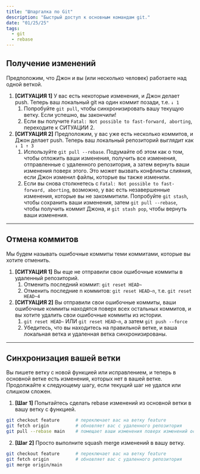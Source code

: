 ```yaml
---
title: "Шпаргалка по Git"
description: "Быстрый доступ к основным командам git."
date: "01/25/25"
tags:
  - git
  - rebase
---
```


## Получение изменений

Предположим, что Джон и вы (или несколько человек) работаете над одной веткой.

1. **[СИТУАЦИЯ 1]** У вас есть некоторые изменения, и Джон делает push. Теперь ваш локальный git на один коммит позади, т.е. `↓ 1`
   1. Попробуйте `git pull`, чтобы синхронизировать вашу текущую ветку. Если успешно, вы закончили!
   2. Если вы получите `Fatal: Not possible to fast-forward, aborting`, переходите к СИТУАЦИИ 2.
2. **[СИТУАЦИЯ 2]** Предположим, у вас уже есть несколько коммитов, и Джон делает push. Теперь ваш локальный репозиторий выглядит как `↓ 1 ↑ 3`
   1. Используйте `git pull --rebase`. Подумайте об этом как о том, чтобы отложить ваши изменения, получить все изменения, отправленные с удаленного репозитория, а затем вернуть ваши изменения поверх этого. Это может вызвать конфликты слияния, если Джон изменил файлы, которые вы также изменили.
   2. Если вы снова столкнетесь с `Fatal: Not possible to fast-forward, aborting`, возможно, у вас есть незавершенные изменения, которые вы не закоммитили. Попробуйте `git stash`, чтобы сохранить ваши изменения, затем `git pull --rebase`, чтобы получить коммит Джона, и `git stash pop`, чтобы вернуть ваши изменения.

---

## Отмена коммитов

Мы будем называть ошибочные коммиты теми коммитами, которые вы хотите отменить.

1. **[СИТУАЦИЯ 1]** Вы еще не отправили свои ошибочные коммиты в удаленный репозиторий.
   1. Отменить последний коммит: `git reset HEAD~`
   2. Отменить последние n коммитов: `git reset HEAD~n`, т.е. `git reset HEAD~4`
2. **[СИТУАЦИЯ 2]** Вы отправили свои ошибочные коммиты, ваши ошибочные коммиты находятся поверх всех остальных коммитов, и вы хотите удалить свои ошибочные коммиты из истории.
   1. `git reset HEAD~` ИЛИ `git reset HEAD~n`, а затем `git push --force`
   2. Убедитесь, что вы находитесь на правильной ветке, и ваша локальная ветка и удаленная ветка синхронизированы.

---

## Синхронизация вашей ветки

Вы пишете ветку с новой функцией или исправлением, и теперь в основной ветке есть изменения, которых нет в вашей ветке. Продолжайте к следующему шагу, если текущий шаг не удался или слишком сложен.

1. **[Шаг 1]** Попытайтесь сделать rebase изменений из основной ветки в вашу ветку с функцией.

```bash
git checkout feature      # переключает вас на ветку feature
git fetch origin          # обновляет вас с удаленного репозитория
git pull --rebase main    # помещает ваши изменения поверх изменений основной ветки
```

2. **[Шаг 2]** Просто выполните squash merge изменений в вашу ветку.

```bash
git checkout feature      # переключает вас на ветку feature
git fetch origin          # обновляет вас с удаленного репозитория
git merge origin/main
```
